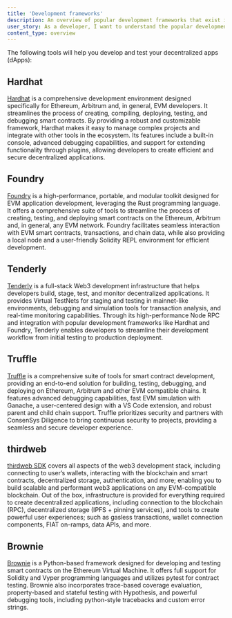 ```yaml
---
title: 'Development frameworks'
description: An overview of popular development frameworks that exist in the Arbitrum ecosystem
user_story: As a developer, I want to understand the popular development frameworks that exist in the Arbitrum ecosystem.
content_type: overview
---
```



<KnowMoreToolsBox />

The following tools will help you develop and test your decentralized apps (dApps):

## Hardhat

[Hardhat](https://hardhat.org/) is a comprehensive development environment designed specifically for Ethereum, Arbitrum and, in general, EVM developers. It streamlines the process of creating, compiling, deploying, testing, and debugging smart contracts. By providing a robust and customizable framework, Hardhat makes it easy to manage complex projects and integrate with other tools in the ecosystem. Its features include a built-in console, advanced debugging capabilities, and support for extending functionality through plugins, allowing developers to create efficient and secure decentralized applications.

## Foundry

[Foundry](https://github.com/foundry-rs/foundry) is a high-performance, portable, and modular toolkit designed for EVM application development, leveraging the Rust programming language. It offers a comprehensive suite of tools to streamline the process of creating, testing, and deploying smart contracts on the Ethereum, Arbitrum and, in general, any EVM network. Foundry facilitates seamless interaction with EVM smart contracts, transactions, and chain data, while also providing a local node and a user-friendly Solidity REPL environment for efficient development.

## Tenderly

[Tenderly](https://tenderly.co?mtm_campaign=ext-docs&mtm_kwd=arbitrum) is a full-stack Web3 development infrastructure that helps developers build, stage, test, and monitor decentralized applications. It provides Virtual TestNets for staging and testing in mainnet-like environments, debugging and simulation tools for transaction analysis, and real-time monitoring capabilities. Through its high-performance Node RPC and integration with popular development frameworks like Hardhat and Foundry, Tenderly enables developers to streamline their development workflow from initial testing to production deployment.

## Truffle

[Truffle](https://trufflesuite.com/) is a comprehensive suite of tools for smart contract development, providing an end-to-end solution for building, testing, debugging, and deploying on Ethereum, Arbitrum and other EVM compatible chains. It features advanced debugging capabilities, fast EVM simulation with Ganache, a user-centered design with a VS Code extension, and robust parent and child chain support. Truffle prioritizes security and partners with ConsenSys Diligence to bring continuous security to projects, providing a seamless and secure developer experience.

## thirdweb

[thirdweb SDK](https://portal.thirdweb.com/sdk) covers all aspects of the web3 development stack, including connecting to user’s wallets, interacting with the blockchain and smart contracts, decentralized storage, authentication, and more; enabling you to build scalable and performant web3 applications on any EVM-compatible blockchain. Out of the box, infrastructure is provided for everything required to create decentralized applications, including connection to the blockchain (RPC), decentralized storage (IPFS + pinning services), and tools to create powerful user experiences; such as gasless transactions, wallet connection components, FIAT on-ramps, data APIs, and more.

## Brownie

[Brownie](https://github.com/eth-brownie/brownie) is a Python-based framework designed for developing and testing smart contracts on the Ethereum Virtual Machine. It offers full support for Solidity and Vyper programming languages and utilizes pytest for contract testing. Brownie also incorporates trace-based coverage evaluation, property-based and stateful testing with Hypothesis, and powerful debugging tools, including python-style tracebacks and custom error strings.
